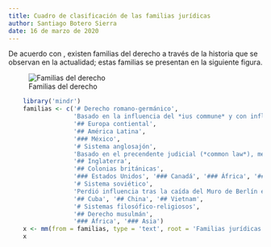 ```yaml
---
title: Cuadro de clasificación de las familias jurídicas
author: Santiago Botero Sierra
date: 16 de marzo de 2020
---
```


De acuerdo con \citeauthor{lib:bernal}, existen familias del derecho a través de
la historia que se observan en la actualidad; estas familias se presentan en la
siguiente figura.\autocite[20]{lib:bernal}

![Familias del derecho](./images/familias.png)

```r
    library('mindr')
    familias <- c('# Derecho romano-germánico',
                  'Basado en la influencia del *ius commune* y con influencia de costumbres germánicas',
                  '## Europa contiental',
                  '## América Latina',
                  '### México',
                  '# Sistema anglosajón',
                  'Basado en el precendente judicial (*common law*), mezcla del derecho normando y las prácticas anglosajonas',
                  '## Inglaterra',
                  '## Colonias británicas',
                  '### Estados Unidos', '### Canadá', '### África', '### Asia',
                  '# Sistema soviético',
                  'Perdió influencia tras la caída del Muro de Berlín en 1989',
                  '## Cuba', '## China', '## Vietnam',
                  '# Sistemas filosófico-religiosos',
                  '## Derecho musulmán',
                  '### África', '### Asia')
    x <- mm(from = familias, type = 'text', root = 'Familias jurídicas')
    x
```